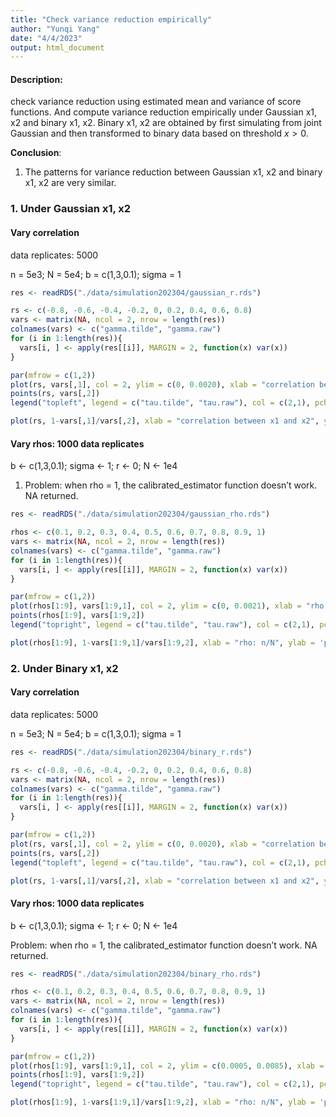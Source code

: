 ```yaml
---
title: "Check variance reduction empirically"
author: "Yunqi Yang"
date: "4/4/2023"
output: html_document
---
```


#### Description:

check variance reduction using estimated mean and variance of score functions. And compute variance reduction empirically under Gaussian x1, x2 and binary x1, x2. Binary x1, x2 are obtained by first simulating from joint Gaussian and then transformed to binary data based on threshold $x>0$. 

**Conclusion**:

1. The patterns for variance reduction between Gaussian x1, x2 and binary x1, x2 are very similar. 



### 1. Under Gaussian x1, x2

#### Vary correlation 

data replicates: 5000

n = 5e3; N = 5e4; b = c(1,3,0.1); sigma = 1

```r
res <- readRDS("./data/simulation202304/gaussian_r.rds")
```

```r
rs <- c(-0.8, -0.6, -0.4, -0.2, 0, 0.2, 0.4, 0.6, 0.8)
vars <- matrix(NA, ncol = 2, nrow = length(res))
colnames(vars) <- c("gamma.tilde", "gamma.raw")
for (i in 1:length(res)){
  vars[i, ] <- apply(res[[i]], MARGIN = 2, function(x) var(x))
}
```

```r
par(mfrow = c(1,2))
plot(rs, vars[,1], col = 2, ylim = c(0, 0.0020), xlab = "correlation between x1 and x2", ylab = "estimated variance")
points(rs, vars[,2])
legend("topleft", legend = c("tau.tilde", "tau.raw"), col = c(2,1), pch = 1)

plot(rs, 1-vars[,1]/vars[,2], xlab = "correlation between x1 and x2", ylab = 'proportion of variance reduction')
```


#### Vary rhos: 1000 data replicates

b <- c(1,3,0.1); sigma <- 1; r <- 0; N <- 1e4

1. Problem: when rho = 1, the calibrated_estimator function doesn't work. NA returned. 

```r
res <- readRDS("./data/simulation202304/gaussian_rho.rds")

rhos <- c(0.1, 0.2, 0.3, 0.4, 0.5, 0.6, 0.7, 0.8, 0.9, 1)
vars <- matrix(NA, ncol = 2, nrow = length(res))
colnames(vars) <- c("gamma.tilde", "gamma.raw")
for (i in 1:length(res)){
  vars[i, ] <- apply(res[[i]], MARGIN = 2, function(x) var(x))
}
```

```r
par(mfrow = c(1,2))
plot(rhos[1:9], vars[1:9,1], col = 2, ylim = c(0, 0.0021), xlab = "rho: n/N", ylab = "estimated variance")
points(rhos[1:9], vars[1:9,2])
legend("topright", legend = c("tau.tilde", "tau.raw"), col = c(2,1), pch = 1)

plot(rhos[1:9], 1-vars[1:9,1]/vars[1:9,2], xlab = "rho: n/N", ylab = 'proportion of variance reduction')
```





### 2. Under Binary x1, x2

#### Vary correlation 

data replicates: 5000

n = 5e3; N = 5e4; b = c(1,3,0.1); sigma = 1

```r
res <- readRDS("./data/simulation202304/binary_r.rds")
```

```r
rs <- c(-0.8, -0.6, -0.4, -0.2, 0, 0.2, 0.4, 0.6, 0.8)
vars <- matrix(NA, ncol = 2, nrow = length(res))
colnames(vars) <- c("gamma.tilde", "gamma.raw")
for (i in 1:length(res)){
  vars[i, ] <- apply(res[[i]], MARGIN = 2, function(x) var(x))
}
```

```r
par(mfrow = c(1,2))
plot(rs, vars[,1], col = 2, ylim = c(0, 0.0020), xlab = "correlation between x1 and x2", ylab = "estimated variance")
points(rs, vars[,2])
legend("topleft", legend = c("tau.tilde", "tau.raw"), col = c(2,1), pch = 1)

plot(rs, 1-vars[,1]/vars[,2], xlab = "correlation between x1 and x2", ylab = 'proportion of variance reduction')
```


#### Vary rhos: 1000 data replicates

b <- c(1,3,0.1); sigma <- 1; r <- 0; N <- 1e4

Problem: when rho = 1, the calibrated_estimator function doesn't work. NA returned. 

```r
res <- readRDS("./data/simulation202304/binary_rho.rds")

rhos <- c(0.1, 0.2, 0.3, 0.4, 0.5, 0.6, 0.7, 0.8, 0.9, 1)
vars <- matrix(NA, ncol = 2, nrow = length(res))
colnames(vars) <- c("gamma.tilde", "gamma.raw")
for (i in 1:length(res)){
  vars[i, ] <- apply(res[[i]], MARGIN = 2, function(x) var(x))
}
```

```r
par(mfrow = c(1,2))
plot(rhos[1:9], vars[1:9,1], col = 2, ylim = c(0.0005, 0.0085), xlab = "rho: n/N", ylab = "estimated variance")
points(rhos[1:9], vars[1:9,2])
legend("topright", legend = c("tau.tilde", "tau.raw"), col = c(2,1), pch = 1)

plot(rhos[1:9], 1-vars[1:9,1]/vars[1:9,2], xlab = "rho: n/N", ylab = 'proportion of variance reduction')
```

